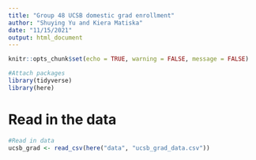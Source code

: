 ```yaml
---
title: "Group 48 UCSB domestic grad enrollment"
author: "Shuying Yu and Kiera Matiska"
date: "11/15/2021"
output: html_document
---
```


```r
knitr::opts_chunk$set(echo = TRUE, warning = FALSE, message = FALSE)

#Attach packages
library(tidyverse)
library(here)
```


# Read in the data

```r
#Read in data
ucsb_grad <- read_csv(here("data", "ucsb_grad_data.csv"))
```

